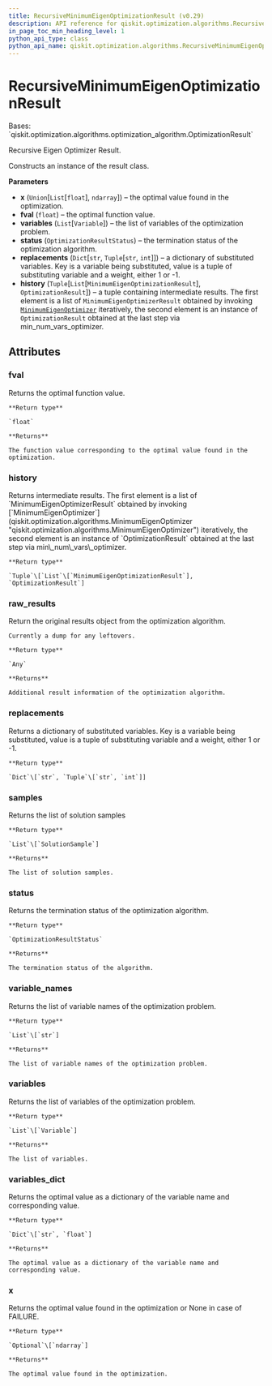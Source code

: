 ```yaml
---
title: RecursiveMinimumEigenOptimizationResult (v0.29)
description: API reference for qiskit.optimization.algorithms.RecursiveMinimumEigenOptimizationResult in qiskit v0.29
in_page_toc_min_heading_level: 1
python_api_type: class
python_api_name: qiskit.optimization.algorithms.RecursiveMinimumEigenOptimizationResult
---
```


# RecursiveMinimumEigenOptimizationResult

<Class id="qiskit.optimization.algorithms.RecursiveMinimumEigenOptimizationResult" isDedicatedPage={true} github="https://github.com/qiskit-community/qiskit-aqua/tree/stable/0.9/qiskit/optimization/algorithms/recursive_minimum_eigen_optimizer.py" signature="RecursiveMinimumEigenOptimizationResult(x, fval, variables, status, replacements, history)" modifiers="class">
  Bases: `qiskit.optimization.algorithms.optimization_algorithm.OptimizationResult`

  Recursive Eigen Optimizer Result.

  Constructs an instance of the result class.

  **Parameters**

  *   **x** (`Union`\[`List`\[`float`], `ndarray`]) – the optimal value found in the optimization.
  *   **fval** (`float`) – the optimal function value.
  *   **variables** (`List`\[`Variable`]) – the list of variables of the optimization problem.
  *   **status** (`OptimizationResultStatus`) – the termination status of the optimization algorithm.
  *   **replacements** (`Dict`\[`str`, `Tuple`\[`str`, `int`]]) – a dictionary of substituted variables. Key is a variable being substituted, value is a tuple of substituting variable and a weight, either 1 or -1.
  *   **history** (`Tuple`\[`List`\[`MinimumEigenOptimizationResult`], `OptimizationResult`]) – a tuple containing intermediate results. The first element is a list of `MinimumEigenOptimizerResult` obtained by invoking [`MinimumEigenOptimizer`](qiskit.optimization.algorithms.MinimumEigenOptimizer "qiskit.optimization.algorithms.MinimumEigenOptimizer") iteratively, the second element is an instance of `OptimizationResult` obtained at the last step via min\_num\_vars\_optimizer.

  ## Attributes

  ### fval

  <Attribute id="qiskit.optimization.algorithms.RecursiveMinimumEigenOptimizationResult.fval">
    Returns the optimal function value.

    **Return type**

    `float`

    **Returns**

    The function value corresponding to the optimal value found in the optimization.
  </Attribute>

  ### history

  <Attribute id="qiskit.optimization.algorithms.RecursiveMinimumEigenOptimizationResult.history">
    Returns intermediate results. The first element is a list of `MinimumEigenOptimizerResult` obtained by invoking [`MinimumEigenOptimizer`](qiskit.optimization.algorithms.MinimumEigenOptimizer "qiskit.optimization.algorithms.MinimumEigenOptimizer") iteratively, the second element is an instance of `OptimizationResult` obtained at the last step via min\_num\_vars\_optimizer.

    **Return type**

    `Tuple`\[`List`\[`MinimumEigenOptimizationResult`], `OptimizationResult`]
  </Attribute>

  ### raw\_results

  <Attribute id="qiskit.optimization.algorithms.RecursiveMinimumEigenOptimizationResult.raw_results">
    Return the original results object from the optimization algorithm.

    Currently a dump for any leftovers.

    **Return type**

    `Any`

    **Returns**

    Additional result information of the optimization algorithm.
  </Attribute>

  ### replacements

  <Attribute id="qiskit.optimization.algorithms.RecursiveMinimumEigenOptimizationResult.replacements">
    Returns a dictionary of substituted variables. Key is a variable being substituted, value is a tuple of substituting variable and a weight, either 1 or -1.

    **Return type**

    `Dict`\[`str`, `Tuple`\[`str`, `int`]]
  </Attribute>

  ### samples

  <Attribute id="qiskit.optimization.algorithms.RecursiveMinimumEigenOptimizationResult.samples">
    Returns the list of solution samples

    **Return type**

    `List`\[`SolutionSample`]

    **Returns**

    The list of solution samples.
  </Attribute>

  ### status

  <Attribute id="qiskit.optimization.algorithms.RecursiveMinimumEigenOptimizationResult.status">
    Returns the termination status of the optimization algorithm.

    **Return type**

    `OptimizationResultStatus`

    **Returns**

    The termination status of the algorithm.
  </Attribute>

  ### variable\_names

  <Attribute id="qiskit.optimization.algorithms.RecursiveMinimumEigenOptimizationResult.variable_names">
    Returns the list of variable names of the optimization problem.

    **Return type**

    `List`\[`str`]

    **Returns**

    The list of variable names of the optimization problem.
  </Attribute>

  ### variables

  <Attribute id="qiskit.optimization.algorithms.RecursiveMinimumEigenOptimizationResult.variables">
    Returns the list of variables of the optimization problem.

    **Return type**

    `List`\[`Variable`]

    **Returns**

    The list of variables.
  </Attribute>

  ### variables\_dict

  <Attribute id="qiskit.optimization.algorithms.RecursiveMinimumEigenOptimizationResult.variables_dict">
    Returns the optimal value as a dictionary of the variable name and corresponding value.

    **Return type**

    `Dict`\[`str`, `float`]

    **Returns**

    The optimal value as a dictionary of the variable name and corresponding value.
  </Attribute>

  ### x

  <Attribute id="qiskit.optimization.algorithms.RecursiveMinimumEigenOptimizationResult.x">
    Returns the optimal value found in the optimization or None in case of FAILURE.

    **Return type**

    `Optional`\[`ndarray`]

    **Returns**

    The optimal value found in the optimization.
  </Attribute>
</Class>

